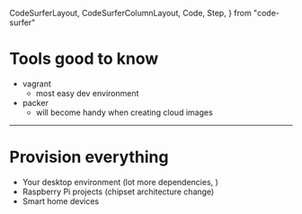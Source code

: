  CodeSurferLayout,
  CodeSurferColumnLayout,
  Code,
  Step,
} from "code-surfer"




# Tools good to know

- vagrant
    - most easy dev environment
- packer
    - will become handy when creating cloud images

---

# Provision everything

- Your desktop environment (lot more dependencies, )
- Raspberry Pi projects (chipset architecture change)
- Smart home devices 

